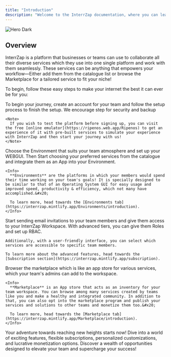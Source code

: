 ```yaml
---
title: "Introduction"
description: "Welcome to the InterrZap documentation, where you can learn everything about the Beyonder of the Internet. To get started, scroll down to learn step-by-step or use the navigation to learn what you require."
---
```


<img alt="Hero Dark" classname="hidden dark:block" src="/images/hero-dark.png" />

## Overview

InterrZap is a platform that businesses or teams can use to collaborate all their diverse services which they use into one single platform and work with them seamlessly. These services can be anything that empowers your workflow—Either add them from the catalogue list or browse the Marketplace for a tailored service to fit your niche!

To begin, follow these easy steps to make your internet the best it can ever be for you:

<Steps>
  <Step title="Create an InterrZap account">
    To begin your journey, create an account for your team and follow the setup process to finish the setup. We encourage step for security and backup

    <Note>
      If you wish to test the platform before signing up, you can visit the free [online emulator](https://ripenos.web.app/Ripenos) to get an experience of it with pre-built services to simulate your experience with InterrZap and then start your journey with us!
    </Note>
  </Step>

  <Step title="Choose your Environment and integrate your prefered services">
    Choose the Environment that suits your team atmosphere and set up your WEBGUI. Then Start choosing your preferred services from the catalogue and integrate them as an App into your Environment.

    <Info>
      **Environments** are the platforms in which your members would spend their time working on your team's goals! It is specially designed to be similar to that of an Operating System GUI for easy usage and improved speed, productivity & efficiency, which not many have accomplished.&#x20;

      To learn more, head towards the [Environments tab](https://interrzap.mintlify.app/Environments/introduction).
    </Info>
  </Step>

  <Step title="Invite your team members">
    Start sending email invitations to your team members and give them access to your InterrZap Workspace. With advanced tiers, you can give them Roles and set up RBAC.&#x20;

    Additionally, with a user-friendly interface, you can select which services are accessible to specific team members.

    To learn more about the advanced features, head towards the [Subscription section](https://interrzap.mintlify.app/subscription).
  </Step>

  <Step title="Browse the Marketplace additonally">
    Browser the marketplace which is like an app store for various services, which your team's admins can add to the workspace.

    <Info>
      **Marketplace** is an App store that acts as an inventory for your team workspace. You can browse among many services created by teams like you and make a healthy and integrated community. In addition to that, you can also opt into the marketplace program and publish your services and solutions to other teams and monetize them too.&#x20;

      To learn more, head towards the [Marketplace tab](https://interrzap.mintlify.app/Marketplace/introduction).
    </Info>
  </Step>

  <Step title="Join the cruise of the Beyonder of the Internet ✨">
    Your adventure towards reaching new heights starts now! Dive into a world of exciting features, flexible subscriptions, personalized customizations, and lucrative monetization options. Discover a wealth of opportunities designed to elevate your team and supercharge your success!
  </Step>
</Steps>